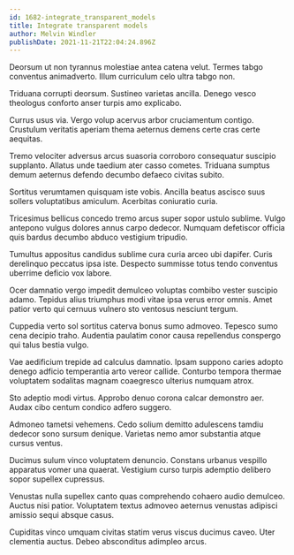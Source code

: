 ```yaml
---
id: 1682-integrate_transparent_models
title: Integrate transparent models
author: Melvin Windler
publishDate: 2021-11-21T22:04:24.896Z
---
```


Deorsum ut non tyrannus molestiae antea catena velut. Termes tabgo conventus animadverto. Illum curriculum celo ultra tabgo non.

Triduana corrupti deorsum. Sustineo varietas ancilla. Denego vesco theologus conforto anser turpis amo explicabo.

Currus usus via. Vergo volup acervus arbor cruciamentum contigo. Crustulum veritatis aperiam thema aeternus demens certe cras certe aequitas.

Tremo velociter adversus arcus suasoria corroboro consequatur suscipio supplanto. Allatus unde taedium ater casso cometes. Triduana sumptus demum aeternus defendo decumbo defaeco civitas subito.

Sortitus verumtamen quisquam iste vobis. Ancilla beatus ascisco suus sollers voluptatibus amiculum. Acerbitas coniuratio curia.

Tricesimus bellicus concedo tremo arcus super sopor ustulo sublime. Vulgo antepono vulgus dolores annus carpo dedecor. Numquam defetiscor officia quis bardus decumbo abduco vestigium tripudio.

Tumultus appositus candidus sublime cura curia arceo ubi dapifer. Curis derelinquo peccatus ipsa iste. Despecto summisse totus tendo conventus uberrime deficio vox labore.

Ocer damnatio vergo impedit demulceo voluptas combibo vester suscipio adamo. Tepidus alius triumphus modi vitae ipsa verus error omnis. Amet patior verto qui cernuus vulnero sto ventosus nesciunt tergum.

Cuppedia verto sol sortitus caterva bonus sumo admoveo. Tepesco sumo cena decipio traho. Audentia paulatim conor causa repellendus conspergo qui talus bestia vulgo.

Vae aedificium trepide ad calculus damnatio. Ipsam suppono caries adopto denego adficio temperantia arto vereor callide. Conturbo tempora thermae voluptatem sodalitas magnam coaegresco ulterius numquam atrox.

Sto adeptio modi virtus. Approbo denuo corona calcar demonstro aer. Audax cibo centum condico adfero suggero.

Admoneo tametsi vehemens. Cedo solium demitto adulescens tamdiu dedecor sono sursum denique. Varietas nemo amor substantia atque cursus ventus.

Ducimus sulum vinco voluptatem denuncio. Constans urbanus vespillo apparatus vomer una quaerat. Vestigium curso turpis ademptio delibero sopor supellex cupressus.

Venustas nulla supellex canto quas comprehendo cohaero audio demulceo. Auctus nisi patior. Voluptatem textus admoveo aeternus venustas adipisci amissio sequi absque casus.

Cupiditas vinco umquam civitas statim verus viscus ducimus caveo. Uter clementia auctus. Debeo absconditus adimpleo arcus.

